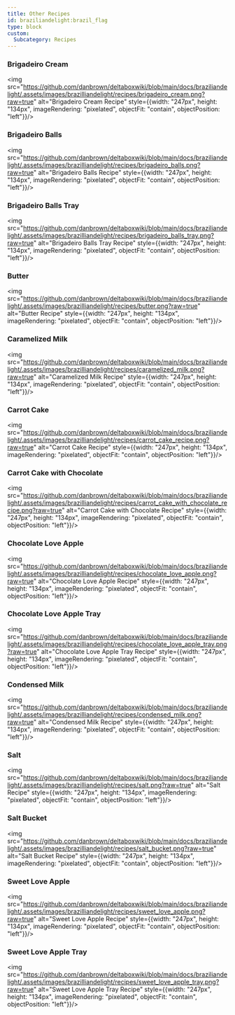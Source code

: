 ```yaml
---
title: Other Recipes
id: braziliandelight:brazil_flag
type: block
custom:
  Subcategory: Recipes
---
```


### Brigadeiro Cream
<img src="https://github.com/danbrown/deltaboxwiki/blob/main/docs/braziliandelight/.assets/images/brazilliandelight/recipes/brigadeiro_cream.png?raw=true" alt="Brigadeiro Cream Recipe" style={{width: "247px", height: "134px", imageRendering: "pixelated", objectFit: "contain", objectPosition: "left"}}/>

### Brigadeiro Balls
<img src="https://github.com/danbrown/deltaboxwiki/blob/main/docs/braziliandelight/.assets/images/brazilliandelight/recipes/brigadeiro_balls.png?raw=true" alt="Brigadeiro Balls Recipe" style={{width: "247px", height: "134px", imageRendering: "pixelated", objectFit: "contain", objectPosition: "left"}}/>

### Brigadeiro Balls Tray
<img src="https://github.com/danbrown/deltaboxwiki/blob/main/docs/braziliandelight/.assets/images/brazilliandelight/recipes/brigadeiro_balls_tray.png?raw=true" alt="Brigadeiro Balls Tray Recipe" style={{width: "247px", height: "134px", imageRendering: "pixelated", objectFit: "contain", objectPosition: "left"}}/>

### Butter
<img src="https://github.com/danbrown/deltaboxwiki/blob/main/docs/braziliandelight/.assets/images/brazilliandelight/recipes/butter.png?raw=true" alt="Butter Recipe" style={{width: "247px", height: "134px", imageRendering: "pixelated", objectFit: "contain", objectPosition: "left"}}/>

### Caramelized Milk
<img src="https://github.com/danbrown/deltaboxwiki/blob/main/docs/braziliandelight/.assets/images/brazilliandelight/recipes/caramelized_milk.png?raw=true" alt="Caramelized Milk Recipe" style={{width: "247px", height: "134px", imageRendering: "pixelated", objectFit: "contain", objectPosition: "left"}}/>

### Carrot Cake
<img src="https://github.com/danbrown/deltaboxwiki/blob/main/docs/braziliandelight/.assets/images/brazilliandelight/recipes/carrot_cake_recipe.png?raw=true" alt="Carrot Cake Recipe" style={{width: "247px", height: "134px", imageRendering: "pixelated", objectFit: "contain", objectPosition: "left"}}/>

### Carrot Cake with Chocolate
<img src="https://github.com/danbrown/deltaboxwiki/blob/main/docs/braziliandelight/.assets/images/brazilliandelight/recipes/carrot_cake_with_chocolate_recipe.png?raw=true" alt="Carrot Cake with Chocolate Recipe" style={{width: "247px", height: "134px", imageRendering: "pixelated", objectFit: "contain", objectPosition: "left"}}/>

### Chocolate Love Apple
<img src="https://github.com/danbrown/deltaboxwiki/blob/main/docs/braziliandelight/.assets/images/brazilliandelight/recipes/chocolate_love_apple.png?raw=true" alt="Chocolate Love Apple Recipe" style={{width: "247px", height: "134px", imageRendering: "pixelated", objectFit: "contain", objectPosition: "left"}}/>

### Chocolate Love Apple Tray
<img src="https://github.com/danbrown/deltaboxwiki/blob/main/docs/braziliandelight/.assets/images/brazilliandelight/recipes/chocolate_love_apple_tray.png?raw=true" alt="Chocolate Love Apple Tray Recipe" style={{width: "247px", height: "134px", imageRendering: "pixelated", objectFit: "contain", objectPosition: "left"}}/>

### Condensed Milk
<img src="https://github.com/danbrown/deltaboxwiki/blob/main/docs/braziliandelight/.assets/images/brazilliandelight/recipes/condensed_milk.png?raw=true" alt="Condensed Milk Recipe" style={{width: "247px", height: "134px", imageRendering: "pixelated", objectFit: "contain", objectPosition: "left"}}/>

### Salt
<img src="https://github.com/danbrown/deltaboxwiki/blob/main/docs/braziliandelight/.assets/images/brazilliandelight/recipes/salt.png?raw=true" alt="Salt Recipe" style={{width: "247px", height: "134px", imageRendering: "pixelated", objectFit: "contain", objectPosition: "left"}}/>

### Salt Bucket
<img src="https://github.com/danbrown/deltaboxwiki/blob/main/docs/braziliandelight/.assets/images/brazilliandelight/recipes/salt_bucket.png?raw=true" alt="Salt Bucket Recipe" style={{width: "247px", height: "134px", imageRendering: "pixelated", objectFit: "contain", objectPosition: "left"}}/>

### Sweet Love Apple
<img src="https://github.com/danbrown/deltaboxwiki/blob/main/docs/braziliandelight/.assets/images/brazilliandelight/recipes/sweet_love_apple.png?raw=true" alt="Sweet Love Apple Recipe" style={{width: "247px", height: "134px", imageRendering: "pixelated", objectFit: "contain", objectPosition: "left"}}/>

### Sweet Love Apple Tray
<img src="https://github.com/danbrown/deltaboxwiki/blob/main/docs/braziliandelight/.assets/images/brazilliandelight/recipes/sweet_love_apple_tray.png?raw=true" alt="Sweet Love Apple Tray Recipe" style={{width: "247px", height: "134px", imageRendering: "pixelated", objectFit: "contain", objectPosition: "left"}}/>